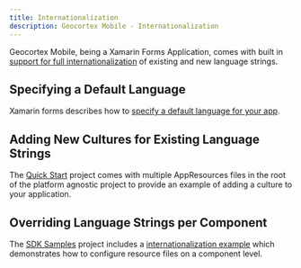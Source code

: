 ```yaml
---
title: Internationalization
description: Geocortex Mobile - Internationalization
---
```



Geocortex Mobile, being a Xamarin Forms Application, comes with built in [support for full internationalization](https://docs.microsoft.com/en-us/xamarin/xamarin-forms/app-fundamentals/localization/text?pivots=windows) of existing and new language strings.

<PrereqsSnippet />

## Specifying a Default Language

Xamarin forms describes how to [specify a default language for your app](https://docs.microsoft.com/en-us/xamarin/xamarin-forms/app-fundamentals/localization/text?pivots=windows#specify-the-default-culture).

## Adding New Cultures for Existing Language Strings

The [Quick Start](quick-start.mdx) project comes with multiple AppResources files in the root of the platform agnostic project to provide an example of adding a culture to your application.

## Overriding Language Strings per Component

<!-- TODO: Validate link when available -->

The [SDK Samples](samples.mdx) project includes a [internationalization example](https://github.com/mobile-sdk-samples/samples/internationalization) which demonstrates how to configure resource files on a component level.
